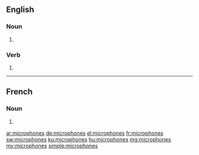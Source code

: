 ==English==

===Noun===
{{head|en|plural}}

# {{plural of|microphone|lang=en}}

===Verb===
{{head|en|verb form}}

# {{en-third-person singular of|microphone}}

----

==French==

===Noun===
{{head|fr|plural|g=?}}

# {{plural of|microphone|lang=fr}}

[[ar:microphones]]
[[de:microphones]]
[[el:microphones]]
[[fr:microphones]]
[[sw:microphones]]
[[ku:microphones]]
[[hu:microphones]]
[[mg:microphones]]
[[my:microphones]]
[[simple:microphones]]